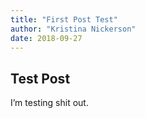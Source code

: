 ```yaml
---
title: "First Post Test"
author: "Kristina Nickerson"
date: 2018-09-27
---
```


<div id="test post" class="section level1">
<h1>Test Post</h1>
<p>I'm testing shit out. </p> </div>